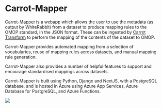 # Carrot-Mapper

[Carrot-Mapper](https://github.com/Health-Informatics-UoN/CaRROT-Mapper) is a webapp which allows the user
to use the metadata (as output by WhiteRabbit) from a dataset to produce mapping rules to the OMOP standard, in the JSON format. These can be ingested by [Carrot Transform](transform) to perform the mapping of the contents of the dataset to OMOP.

Carrot-Mapper provides automated mapping from a selection of vocabularies, reuse of mapping
rules across datasets, and manual mapping rule generation.

Carrot-Mapper also provides a number of helpful features to support and encourage standardised mappings across datasets.

Carrot-Mapper is built using Python, Django and NextJS, with a PostgreSQL database,
and is hosted in Azure using Azure App Services, Azure Database for PostgreSQL,
and Azure Functions.

![](/docs/CaRROT_Architecture_Summary.png)
